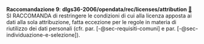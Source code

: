 ::: {#racc-9 .callout-note appearance="simple" icon=false .raccomandazione}
[**Raccomandazione 9**]{.testo-blu}: **dlgs36-2006/opendata/rec/licenses/attribution** [🔗](#racc-9){.link-req}<br>
SI RACCOMANDA di restringere le condizioni di cui alla licenza apposta ai dati alla sola attribuzione, fatta eccezione per le regole in materia di riutilizzo dei dati personali (cfr. par. [-@sec-requisiti-comuni] e par. [-@sec-individuazione-e-selezione]).
:::
